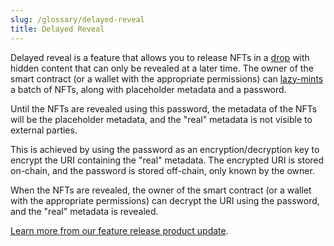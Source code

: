 ```yaml
---
slug: /glossary/delayed-reveal
title: Delayed Reveal
---
```


Delayed reveal is a feature that allows you to release NFTs in a [drop](/glossary/drop) with hidden content that can only be revealed at a later time.
The owner of the smart contract (or a wallet with the appropriate permissions) can [lazy-mints](/glossary/lazy-minting) a batch of NFTs, along with placeholder metadata and a password.

Until the NFTs are revealed using this password, the metadata of the NFTs will be the placeholder metadata, and the "real" metadata is not visible to external parties.

This is achieved by using the password as an encryption/decryption key to encrypt the URI containing the "real" metadata.
The encrypted URI is stored on-chain, and the password is stored off-chain, only known by the owner.

When the NFTs are revealed, the owner of the smart contract (or a wallet with the appropriate permissions)
can decrypt the URI using the password, and the "real" metadata is revealed.

[Learn more from our feature release product update](https://blog.thirdweb.com/delayed-reveal-nfts/).
